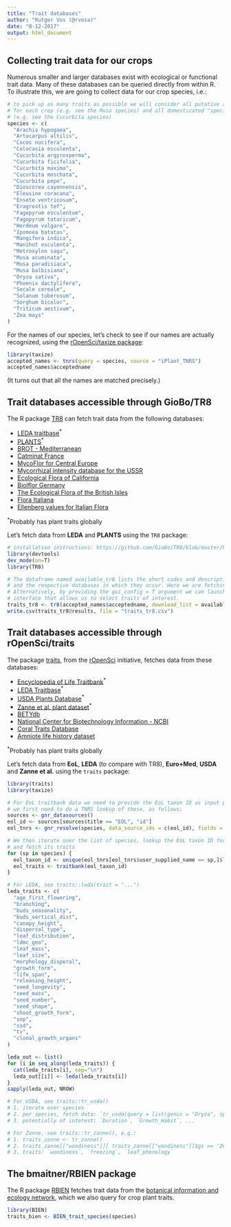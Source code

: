 ```yaml
---
title: "Trait databases"
author: "Rutger Vos (@rvosa)"
date: "8-12-2017"
output: html_document
---
```


Collecting trait data for our crops
-----------------------------------

Numerous smaller and larger databases exist with ecological or functional
trait data. Many of these databases can be queried directly from within R.
To illustrate this, we are going to collect data for our crop species, i.e.:

```r
# to pick up as many traits as possible we will consider all putative ancestors
# for each crop (e.g. see the Musa species) and all domesticated "species" 
# (e.g. see the Cucurbita species)
species <- c(
  "Arachis hypogaea",
  "Artocarpus altilis",  
  "Cocos nucifera",
  "Colocasia esculenta",
  "Cucurbita argyrosperma",
  "Cucurbita ficifolia",
  "Cucurbita maxima",
  "Cucurbita moschata",
  "Cucurbita pepo",
  "Dioscorea cayennensis",  
  "Eleusine coracana",  
  "Ensete ventricosum",  
  "Eragrostis tef",
  "Fagopyrum esculentum",
  "Fagopyrum tataricum",
  "Hordeum vulgare",
  "Ipomoea batatas",
  "Mangifera indica",
  "Manihot esculenta",
  "Metroxylon sagu",
  "Musa acuminata",
  "Musa paradisiaca",
  "Musa balbisiana",
  "Oryza sativa",
  "Phoenix dactylifera",
  "Secale cereale",
  "Solanum tuberosum",
  "Sorghum bicolor",
  "Triticum aestivum",  
  "Zea mays"
)
```

For the names of our species, let's check to see if our names are actually recognized, using
the [rOpenSci/taxize package](https://github.com/ropensci/taxize):

```r
library(taxize)
accepted_names <- tnrs(query = species, source = "iPlant_TNRS")
accepted_names$acceptedname
```

(It turns out that all the names are matched precisely.)

Trait databases accessible through GioBo/TR8
--------------------------------------------

The R package [TR8](https://github.com/GioBo/TR8) can fetch trait data
from the following databases:

* [LEDA traitbase](http://www.leda-traitbase.org/LEDAportal/)<sup>*</sup>
* [PLANTS](http://www.bricol.net/)<sup>*</sup>
* [BROT - Mediterranean](http://www.uv.es/jgpausas/brot.htm)
* [Catminat France](http://perso.wanadoo.fr/philippe.julve/catminat.htm)
* [MycoFlor for Central Europe](http://www.esajournals.org/doi/abs/10.1890/12-1700.1)
* [Mycorrhizal intensity database for the USSR](http://esapubs.org/Archive/ecol/E093/059/default.htm)
* [Ecological Flora of California](http://ucjeps.berkeley.edu/efc/)
* [Biolflor Germany](http://www2.ufz.de/biolflor/index.jsp)
* [The Ecological Flora of the British Isles](http://www.ecoflora.co.uk/)
* [Flora Italiana](http://luirig.altervista.org/)
* [Ellenberg values for Italian Flora](http://doi.org/10.7320/FlMedit22.197)

<sup>*</sup>Probably has plant traits globally

Let's fetch data from **LEDA** and **PLANTS** using the `TR8` package:

```r
# installation instructions: https://github.com/GioBo/TR8/blob/master/README.md
library(devtools)
dev_mode(on=T)
library(TR8)

# The dataframe named available_tr8 lists the short codes and descriptions of the traits
# and the respective databases in which they occur. Here we are fetching all of them.
# Alternatively, by providing the gui_config = T argument we can launch a graphical 
# interface that allows us to select traits of interest.
traits_tr8 <- tr8(accepted_names$acceptedname, download_list = available_tr8$short_code)
write.csv(traits_tr8@results, file = "traits_tr8.csv")
```

Trait databases accessible through rOpenSci/traits
--------------------------------------------------

The package [traits](https://github.com/ropensci/traits), from the 
[rOpenSci](https://ropensci.org/) initiative, fetches data from these
databases:

* [Encyclopedia of Life Traitbank](http://eol.org/info/516)<sup>*</sup>
* [LEDA Traitbase](http://www.leda-traitbase.org/LEDAportal/)<sup>*</sup>
* [USDA Plants Database](https://plants.usda.gov/java/)<sup>*</sup>
* [Zanne et al. plant dataset](http://dx.doi.org/10.1038/nature12872)<sup>*</sup>
* [BETYdb](http://www.betydb.org)
* [National Center for Biotechnology Information - NCBI](http://www.ncbi.nlm.nih.gov/)
* [Coral Traits Database](http://coraltraits.org/)
* [Amniote life history dataset](https://doi.org/10.1890/15-0846R.1)

<sup>*</sup>Probably has plant traits globally

Let's fetch data from **EoL**, **LEDA** (to compare with TR8), **Euro+Med**, **USDA**
and **Zanne et al.** using the `traits` package:

```r
library(traits)
library(taxize)

# For EoL traitbank data we need to provide the EoL taxon ID as input parameter. Hence,
# we first need to do a TNRS lookup of these, as follows:
sources <- gnr_datasources()
eol_id <- sources[sources$title == "EOL", "id"]
eol_tnrs <- gnr_resolve(species, data_source_ids = c(eol_id), fields = "all")

# We then iterate over the list of species, lookup the EoL taxon ID for that species
# and fetch its traits
for (sp in species) {
  eol_taxon_id <- unique(eol_tnrs[eol_tnrs$user_supplied_name == sp,]$local_id)
  eol_traits <- traitbank(eol_taxon_id)
}

# For LEDA, see traits::leda(trait = "...")
leda_traits <- c(
  "age_first_flowering", 
  "branching", 
  "buds_seasonality",
  "buds_vertical_dist", 
  "canopy_height",
  "dispersal_type", 
  "leaf_distribution", 
  "ldmc_geo", 
  "leaf_mass",
  "leaf_size", 
  "morphology_disperal", 
  "growth_form", 
  "life_span",
  "releasing_height", 
  "seed_longevity", 
  "seed_mass",
  "seed_number", 
  "seed_shape", 
  "shoot_growth_form",
  "snp", 
  "ssd", 
  "tv", 
  "clonal_growth_organs"
)

leda_out <- list()
for (i in seq_along(leda_traits)) {
  cat(leda_traits[i], sep="\n")
  leda_out[[i]] <- leda(leda_traits[i])
}
sapply(leda_out, NROW)

# For USDA, see traits::tr_usda()
# 1. iterate over species
# 2. per species, fetch data: `tr_usda(query = list(genus = "Oryza", species = "sativa"))`
# 3. potentially of interest: `Duration`, `Growth_Habit`, ...

# For Zanne, see traits::tr_zanne(), e.g.:
# 1. traits_zanne <- tr_zanne()
# 2. traits_zanne[["woodiness"]][ traits_zanne[["woodiness"]]$gs == 'Zea mays', ]
# 3. traits: `woodiness`, `freezing`, `leaf_phenology`
```

The bmaitner/RBIEN package
--------------------------

The R package [RBIEN](https://github.com/bmaitner/RBIEN) fetches trait data
from the [botanical information and ecology network](http://bien.nceas.ucsb.edu/bien/),
which we also query for crop plant traits.

```r
library(BIEN)
traits_bien <- BIEN_trait_species(species)
```
